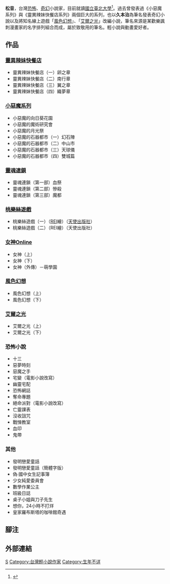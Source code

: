 {{blpsources|time=2012-08-26T01:01:40+00:00}}
{{Infobox writer 
| name         = 松音
| image        = 
| imagesize    = 
| caption      = 
| original     = 
| kana         = 
| romaji       = 
| zi           = 
| hao          = 
| birthname    = 
| pseudonym    = 
| birthdate    = 12月31日
| birthplace   = 
| deathdate    = 
| deathplace   = 
| residence    =
| occupation   = 作家、[[大學生|大學生]]
| nationality  = {{ROC}}
| ethnicity    = 
| citizenship  = {{ROC}}
| education    = [[學士|學士]]班
| alma_mater   = [[國立臺北大學|國立臺北大學]]
| period       = 2002年至今
| genre       = [[輕小說|輕小說]]
| subject     = 奇幻類、恐怖類
| movement     = 
| notableworks = 
| parents      =
| spouse       = 
| partner      = 
| children     = 
| relatives    = 
| influences   = 
| influenced   = 
| awards       =
| signature    = 
| website      = [http://windows8.pixnet.net/blog 松音的謎部落格]
}}

'''松音'''，台灣[[恐怖小說|恐怖]]、[[奇幻小說|奇幻]]小說家，目前就讀[[國立臺北大學|國立臺北大學]]<ref>{{Cite web |url=http://www.wretch.cc/user/windows98 |title=作者網誌自我介紹 |access-date=2010-02-10 |archive-date=2013-12-27 |archive-url=https://web.archive.org/web/20131227125852/http://www.wretch.cc/user/windows98 |dead-url=no }}</ref>。過去曾發表過《小惡魔系列》與《靈異辣妹快餐店系列》兩個巨大的系列，也以'''久本治'''為筆名發表奇幻小說以及將知名線上遊戲「[[风色幻想Online|風色幻想]]」、「[[艾爾之光|艾爾之光]]」改編小說，筆名來源是某歡樂諷刺漫畫家的名字排列組合而成，屬於致敬用的筆名。輕小說與動畫愛好者。

== 作品 ==

===[[靈異辣妹快餐店|靈異辣妹快餐店]]===
*靈異辣妹快餐店（一）卵之章
*靈異辣妹快餐店（二）南行章
*靈異辣妹快餐店（三）翼之章
*靈異辣妹快餐店（四）織夢章

===[[小惡魔系列|小惡魔系列]]===
*小惡魔的向日葵花園
*小惡魔的魔術研究會
*小惡魔的月光祭
*小惡魔的石器都市（一）幻石陣
*小惡魔的石器都市（二）中山市
*小惡魔的石器都市（三）天球儀
*小惡魔的石器都市（四）雙城篇

===[[靈魂連鎖|靈魂連鎖]]===
*靈魂連鎖（第一部）血祭
*靈魂連鎖（第二部）慘殺
*靈魂連鎖（第三部）魔都

===[[桃樂絲遊戲|桃樂絲遊戲]]===
*桃樂絲遊戲（一）（[[REI|REI]]繪）（[[天使出版社|天使出版社]]）
*桃樂絲遊戲（二）（REI繪）（天使出版社）

===[[女神Online|女神Online]]===
*女神（上）
*女神（下）
*女神（外傳）－萌學園

===[[风色幻想Online|風色幻想]]===
*風色幻想（上）
*風色幻想（下）

===[[艾爾之光|艾爾之光]]===
*艾爾之光（上）
*艾爾之光（下）

===恐怖小說===
*十三
*惡夢時刻
*惡魔之手
*宅變（電影小說改寫）
*幽靈宅配
*恐怖網誌
*奪命專題
*絕命派對（電影小說改寫）
*亡靈課表
*沒收詛咒
*戰悚教室
*血印
*鬼帶

===其他===
*發明戀愛童話
*發明戀愛童話（簡體字版）
*偽·國中女生記事簿
*少女純愛委員會
*數學作業公主
*班級日誌
*桌子小姐與刀子先生
*想你，24小時不打烊
*皇家羅布斯塔的咖啡館奇遇

== 腳注 ==
{{reflist}}
== 外部連結 ==


[[Category:在世人物|S]]
[[Category:台灣輕小說作家|Category:台灣輕小說作家]]
[[Category:生年不详|Category:生年不详]]